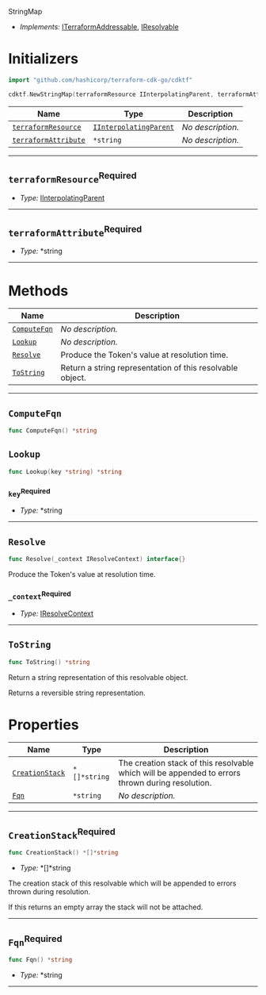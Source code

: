  StringMap <a name="StringMap" id="cdktf.StringMap"></a>

- *Implements:* <a href="#cdktf.ITerraformAddressable">ITerraformAddressable</a>, <a href="#cdktf.IResolvable">IResolvable</a>

# Initializers <a name="Initializers" id="cdktf.StringMap.Initializer"></a>

```go
import "github.com/hashicorp/terraform-cdk-go/cdktf"

cdktf.NewStringMap(terraformResource IInterpolatingParent, terraformAttribute *string) StringMap
```

| **Name** | **Type** | **Description** |
| --- | --- | --- |
| <code><a href="#cdktf.StringMap.Initializer.parameter.terraformResource">terraformResource</a></code> | <code><a href="#cdktf.IInterpolatingParent">IInterpolatingParent</a></code> | *No description.* |
| <code><a href="#cdktf.StringMap.Initializer.parameter.terraformAttribute">terraformAttribute</a></code> | <code>*string</code> | *No description.* |

---

## `terraformResource`<sup>Required</sup> <a name="terraformResource" id="cdktf.StringMap.Initializer.parameter.terraformResource"></a>

- *Type:* <a href="#cdktf.IInterpolatingParent">IInterpolatingParent</a>

---

## `terraformAttribute`<sup>Required</sup> <a name="terraformAttribute" id="cdktf.StringMap.Initializer.parameter.terraformAttribute"></a>

- *Type:* *string

---

# Methods <a name="Methods" id="Methods"></a>

| **Name** | **Description** |
| --- | --- |
| <code><a href="#cdktf.StringMap.computeFqn">ComputeFqn</a></code> | *No description.* |
| <code><a href="#cdktf.StringMap.lookup">Lookup</a></code> | *No description.* |
| <code><a href="#cdktf.StringMap.resolve">Resolve</a></code> | Produce the Token's value at resolution time. |
| <code><a href="#cdktf.StringMap.toString">ToString</a></code> | Return a string representation of this resolvable object. |

---

## `ComputeFqn` <a name="ComputeFqn" id="cdktf.StringMap.computeFqn"></a>

```go
func ComputeFqn() *string
```

## `Lookup` <a name="Lookup" id="cdktf.StringMap.lookup"></a>

```go
func Lookup(key *string) *string
```

### `key`<sup>Required</sup> <a name="key" id="cdktf.StringMap.lookup.parameter.key"></a>

- *Type:* *string

---

## `Resolve` <a name="Resolve" id="cdktf.StringMap.resolve"></a>

```go
func Resolve(_context IResolveContext) interface{}
```

Produce the Token's value at resolution time.

### `_context`<sup>Required</sup> <a name="_context" id="cdktf.StringMap.resolve.parameter._context"></a>

- *Type:* <a href="#cdktf.IResolveContext">IResolveContext</a>

---

## `ToString` <a name="ToString" id="cdktf.StringMap.toString"></a>

```go
func ToString() *string
```

Return a string representation of this resolvable object.

Returns a reversible string representation.


# Properties <a name="Properties" id="Properties"></a>

| **Name** | **Type** | **Description** |
| --- | --- | --- |
| <code><a href="#cdktf.StringMap.property.creationStack">CreationStack</a></code> | <code>*[]*string</code> | The creation stack of this resolvable which will be appended to errors thrown during resolution. |
| <code><a href="#cdktf.StringMap.property.fqn">Fqn</a></code> | <code>*string</code> | *No description.* |

---

## `CreationStack`<sup>Required</sup> <a name="CreationStack" id="cdktf.StringMap.property.creationStack"></a>

```go
func CreationStack() *[]*string
```

- *Type:* *[]*string

The creation stack of this resolvable which will be appended to errors thrown during resolution.

If this returns an empty array the stack will not be attached.

---

## `Fqn`<sup>Required</sup> <a name="Fqn" id="cdktf.StringMap.property.fqn"></a>

```go
func Fqn() *string
```

- *Type:* *string

---

